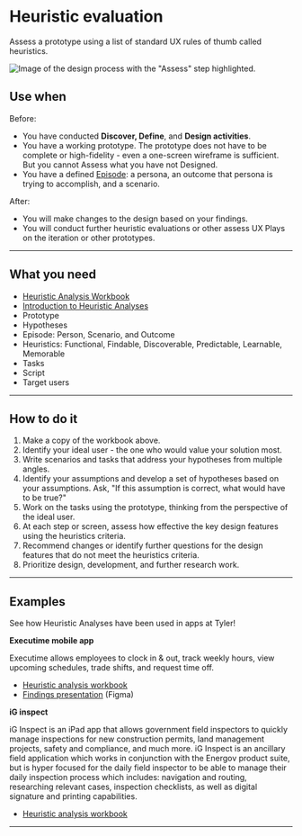 # Heuristic evaluation

Assess a prototype using a list of standard UX rules of thumb called heuristics.

<ImageBlock>

![Image of the design process with the "Assess" step highlighted.](./images/heuristic-eval.png)

</ImageBlock>

## Use when 

Before:

- You have conducted **Discover, Define**, and **Design activities**.
- You have a working prototype. The prototype does not have to be complete or high-fidelity - even a one-screen wireframe is sufficient. But you cannot Assess what you have not Designed.
- You have a defined [Episode](/core/other/ux-plays/episode-model): a persona, an outcome that persona is trying to accomplish, and a scenario.

After:

- You will make changes to the design based on your findings.
- You will conduct further heuristic evaluations or other assess UX Plays on the iteration or other prototypes. 

---

## What you need

- <a href="https://tylertech-my.sharepoint.com/:x:/p/emma_walsh/EU1JDcAUH7ZMp1Z5Bzai6LIBR6nX7CL-EsnC7R6jNAAmFw?e=LQlQBP" target="_blank" rel="noreferrer noopener">Heuristic Analysis Workbook</a>
- <a href="https://tylertech-my.sharepoint.com/:p:/p/emma_walsh/EQdQtUdNZDNKi-6_SSvL5lgBRJS_PrHQ5DI76ANPS0EZfw?e=aIJhr1" target="_blank" rel="noreferrer noopener">Introduction to Heuristic Analyses</a>
- Prototype
- Hypotheses
- Episode: Person, Scenario, and Outcome
- Heuristics: Functional, Findable, Discoverable, Predictable, Learnable, Memorable 
- Tasks
- Script
- Target users

---

## How to do it

1. Make a copy of the workbook above.
2. Identify your ideal user - the one who would value your solution most. 
3. Write scenarios and tasks that address your hypotheses from multiple angles.
4. Identify your assumptions and develop a set of hypotheses based on your assumptions. Ask, "If this assumption is correct, what would have to be true?" 
5. Work on the tasks using the prototype, thinking from the perspective of the ideal user.
6. At each step or screen, assess how effective the key design features using the heuristics criteria.
7. Recommend changes or identify further questions for the design features that do not meet the heuristics criteria.
8. Prioritize design, development, and further research work.

---

## Examples

See how Heuristic Analyses have been used in apps at Tyler!

**Executime mobile app**

Executime allows employees to clock in & out, track weekly hours, view upcoming schedules, trade shifts, and request time off. 

- <a href="https://tylertech-my.sharepoint.com/:x:/r/personal/emma_walsh_tylertech_com/_layouts/15/doc2.aspx?sourcedoc=%7B41a3890d-8597-43b7-983a-f6940c05113c%7D&action=edit&activeCell=%27Heuristic%20Analysis%20-%20Emily%27!E61&wdinitialsession=e2f4a6a9-8f7a-47a1-9eb6-abecf7b2783f&wdrldsc=7&wdrldc=1&wdrldr=AccessTokenExpiredWarning%2CRefreshingExpiredAccessT" target="_blank" rel="noreferrer noopener">Heuristic analysis workbook</a>
- <a href="https://www.figma.com/proto/xTmpdynsNRiyHYrSqV4ALw/2021-Executime-Heuristic-Review-Findings?node-id=1%3A6707&scaling=contain&page-id=0%3A1&starting-point-node-id=1%3A6707" target="_blank" rel="noreferrer noopener">Findings presentation</a> (Figma)

**iG inspect**

iG Inspect is an iPad app that allows government field inspectors to quickly manage inspections for new construction permits, land management
projects, safety and compliance, and much more. iG Inspect is an ancillary field application which works in conjunction with the Energov product
suite, but is hyper focused for the daily field inspector to be able to manage their daily inspection process which includes: navigation and routing,
researching relevant cases, inspection checklists, as well as digital signature and printing capabilities.

- <a href="https://tylertech-my.sharepoint.com/:x:/p/emma_walsh/EfRLxQVzK4hHiSnfnn0qywoBelICidGjS7v1nVsdnSMFoQ?e=2oZe5x" target="_blank" rel="noreferrer noopener">Heuristic analysis workbook</a>

---

<PlayHelp />
